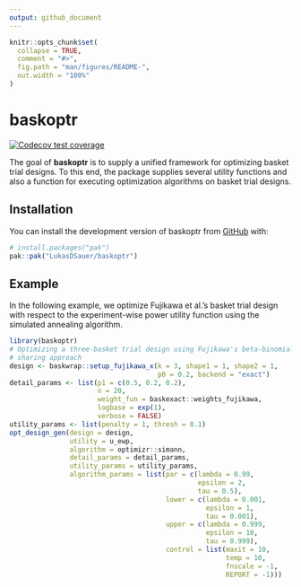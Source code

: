 ```yaml
---
output: github_document
---
```


<!-- README.md is generated from README.Rmd. Please edit that file -->

```r
knitr::opts_chunk$set(
  collapse = TRUE,
  comment = "#>",
  fig.path = "man/figures/README-",
  out.width = "100%"
)
```

# baskoptr

<!-- badges: start -->
[![Codecov test coverage](https://codecov.io/gh/LukasDSauer/baskoptr/graph/badge.svg)](https://app.codecov.io/gh/LukasDSauer/baskoptr)
<!-- badges: end -->

The goal of **baskoptr** is to supply a unified framework for optimizing
basket trial designs. To this end, the package supplies several utility
functions and also a function for executing optimization algorithms on basket
trial designs.

## Installation

You can install the development version of baskoptr from [GitHub](https://github.com/) with:

``` r
# install.packages("pak")
pak::pak("LukasDSauer/baskoptr")
```

## Example

In the following example, we optimize Fujikawa et al.'s basket trial design
with respect to the experiment-wise power utility function using the simulated
annealing algorithm.

```r
library(baskoptr)
# Optimizing a three-basket trial design using Fujikawa's beta-binomial
# sharing approach
design <- baskwrap::setup_fujikawa_x(k = 3, shape1 = 1, shape2 = 1,
                                     p0 = 0.2, backend = "exact")
detail_params <- list(p1 = c(0.5, 0.2, 0.2),
                      n = 20,
                      weight_fun = baskexact::weights_fujikawa,
                      logbase = exp(1),
                      verbose = FALSE)
utility_params <- list(penalty = 1, thresh = 0.1)
opt_design_gen(design = design,
               utility = u_ewp,
               algorithm = optimizr::simann,
               detail_params = detail_params,
               utility_params = utility_params,
               algorithm_params = list(par = c(lambda = 0.99,
                                               epsilon = 2,
                                               tau = 0.5),
                                       lower = c(lambda = 0.001,
                                                 epsilon = 1,
                                                 tau = 0.001),
                                       upper = c(lambda = 0.999,
                                                 epsilon = 10,
                                                 tau = 0.999),
                                       control = list(maxit = 10,
                                                      temp = 10,
                                                      fnscale = -1,
                                                      REPORT = -1)))
```

